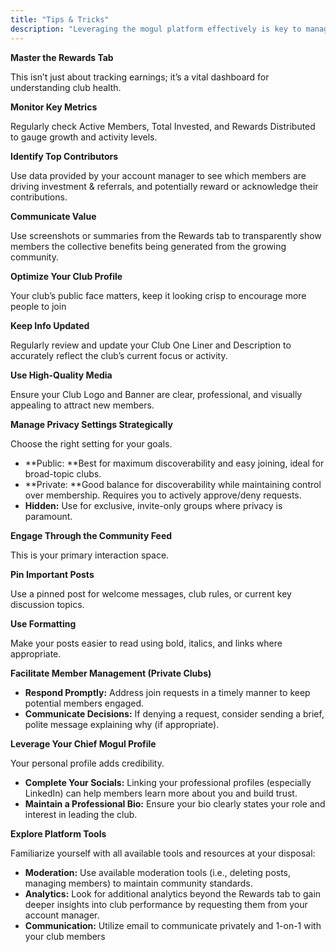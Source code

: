 ```yaml
---
title: "Tips & Tricks"
description: "Leveraging the mogul platform effectively is key to managing and growing your club efficiently. Here are some specific tips and tricks focused on features relevant to Chief Moguls: "
---
```


**Master the Rewards Tab**

This isn’t just about tracking earnings; it’s a vital dashboard for understanding club health.

**Monitor Key Metrics**

Regularly check Active Members, Total Invested, and Rewards Distributed to gauge growth and activity levels.

**Identify Top Contributors**

Use data provided by your account manager to see which members are driving investment & referrals, and potentially reward or acknowledge their contributions.

**Communicate Value**

Use screenshots or summaries from the Rewards tab to transparently show members the collective benefits being generated from the growing community.

**Optimize Your Club Profile**

Your club’s public face matters, keep it looking crisp to encourage more people to join

**Keep Info Updated**

Regularly review and update your Club One Liner and Description to accurately reflect the club’s current focus or activity.

**Use High-Quality Media**

Ensure your Club Logo and Banner are clear, professional, and visually appealing to attract new members.

**Manage Privacy Settings Strategically**

Choose the right setting for your goals.

- \*\*Public: \*\*Best for maximum discoverability and easy joining, ideal for broad-topic clubs.
- \*\*Private: \*\*Good balance for discoverability while maintaining control over membership. Requires you to actively approve/deny requests.
- **Hidden:** Use for exclusive, invite-only groups where privacy is paramount.

**Engage Through the Community Feed**

This is your primary interaction space.

**Pin Important Posts**

Use a pinned post for welcome messages, club rules, or current key discussion topics.

**Use Formatting**

Make your posts easier to read using bold, italics, and links where appropriate.

**Facilitate Member Management (Private Clubs)**

- **Respond Promptly:** Address join requests in a timely manner to keep potential members engaged.
- **Communicate Decisions:** If denying a request, consider sending a brief, polite message explaining why (if appropriate).

**Leverage Your Chief Mogul Profile**

Your personal profile adds credibility.

- **Complete Your Socials:** Linking your professional profiles (especially LinkedIn) can help members learn more about you and build trust.
- **Maintain a Professional Bio:** Ensure your bio clearly states your role and interest in leading the club.

**Explore Platform Tools**

Familiarize yourself with all available tools and resources at your disposal:

- **Moderation:** Use available moderation tools (i.e., deleting posts, managing members) to maintain community standards.
- **Analytics:** Look for additional analytics beyond the Rewards tab to gain deeper insights into club performance by requesting them from your account manager.
- **Communication:** Utilize email to communicate privately and 1-on-1 with your club members